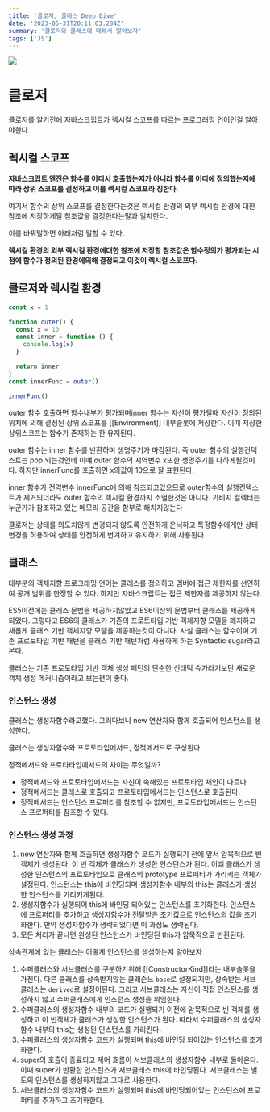 ```yaml
---
title: '클로저, 클래스 Deep Dive'
date: '2023-05-31T20:11:03.284Z'
summary: '클로저와 클래스에 대해서 알아보자'
tags: ['JS']
---
```


![](/static/images/JS/closure/js.png)

# 클로저

클로저를 알기전에 자바스크립트가 렉시컬 스코프를 따르는 프로그래밍 언어인걸 알아야한다.

## 렉시컬 스코프

**자바스크립트 엔진은 함수를 어디서 호출했는지가 아니라 함수를 어디에 정의했는지에 따라 상위 스코프를 결정하고 이를 렉시컬 스코프라 칭한다.**

여기서 함수의 상위 스코프를 결정한다는것은 렉시컬 환경의 외부 렉시컬 환경에 대한 참조에 저장하게될 참조값을 결정한다는말과 일치한다.

이를 바꿔말하면 아래처럼 말할 수 있다.

**렉시컬 환경의 외부 렉시컬 환경에대한 참조에 저장할 참조값은 함수정의가 평가되는 시점에 함수가 정의된 환경에의해 결정되고 이것이 렉시컬 스코프다.**

## 클로저와 렉시컬 환경

```js
const x = 1

function outer() {
  const x = 10
  const inner = function () {
    console.log(x)
  }

  return inner
}
const innerFunc = outer()

innerFunc()
```

outer 함수 호출하면 함수내부가 평가되며inner 함수는 자신이 평가될때 자신이 정의된 위치에 의해 결정된 상위 스코프를 [[Environment]] 내부슬롯에 저장한다. 이때 저장한 상위스코프는 함수가 존재하는 한 유지된다.

outer 함수는 inner 함수를 반환하며 생명주기가 마감된다. 즉 outer 함수의 실행컨텍스트는 pop 되는것인데 이떄 outer 함수의 지역변수 x또한 생명주기를 다하게될것이다. 하지만 innerFunc를 호출하면 x의값이 10으로 잘 표현된다.

inner 함수가 전역변수 innerFunc에 의해 참조되고있으므로 outer함수의 실행컨텍스트가 제거되더라도 outer 함수의 렉시컬 환경까지 소멸한것은 아니다. 가비지 컬렉터는 누군가가 참조하고 있는 메모리 공간을 함부로 해치지않는다

클로저는 상태를 의도치않게 변경되지 않도록 안전하게 은닉하고 특정함수에게만 상태 변경을 허용하여 상태를 안전하게 변겨하고 유지하기 위해 사용된다

## 클래스

대부분의 객체지향 프로그래밍 언어는 클래스를 정의하고 멤버에 접근 제한자를 선언하여 공개 범위를 한정할 수 있다. 하지만 자바스크립트는 접근 제한자를 제공하지 않는다.

ES5이전에는 클래스 문법을 제공하지않았고 ES6이상의 문법부터 클래스를 제공하게되었다. 그렇다고 ES6의 클래스가 기존의 프로토타입 기반 객체지향 모델을 폐지하고 새롭게 클래스 기반 객체지향 모델을 제공하는것이 아니다. 사실 클래스는 함수이며 기존 프로토타입 기반 패턴을 클래스 기반 패턴처럼 사용하게 하는 Syntactic sugar라고 본다.

클래스는 기존 프로토타입 기반 객체 생성 패턴의 단순한 신태틱 슈가라기보단 새로운 객체 생성 메커니즘이라고 보는편이 좋다.

### 인스턴스 생성

클래스는 생성자함수라고했다. 그러다보니 new 연산자와 함께 호출되어 인스턴스를 생성한다.

클래스는 생성자함수와 프로토타입메서드, 정적메서드로 구성된다

정적메서드와 프로타타입메서드의 차이는 무엇일까?

- 정적메서드와 프로토타입메서드는 자신이 속해있는 프로토타입 체인이 다르다
- 정적메서드는 클래스로 호출되고 프로토타입메서드는 인스턴스로 호출된다.
- 정적메서드는 인스턴스 프로퍼티를 참조할 수 없지만, 프로토타입메서드는 인스턴스 프로퍼티를 참조할 수 있다.

### 인스턴스 생성 과정

1. new 연산자와 함께 호출하면 생성자함수 코드가 실행되기 전에 앞서 암묵적으로 빈객체가 생성된다. 이 빈 객체가 클래스가 생성한 인스턴스가 된다. 이떄 클래스가 생성한 인스턴스의 프로토타입으로 클래스의 prototype 프로퍼티가 가리키는 객체가 설정된다. 인스턴스는 this에 바인딩되며 생성자함수 내부의 this는 클래스가 생성한 인스턴스를 가리키게된다.
2. 생성자함수가 실행되어 this에 바인딩 되어있는 인스턴스를 초기화한다. 인스턴스에 프로퍼티를 추가하고 생성자함수가 전달받은 초기값으로 인스턴스의 값을 초기화한다. 만약 생성자함수가 생략되었다면 이 과정도 생략된다.
3. 모든 처리가 끝나면 완성된 인스턴스가 바인딩된 this가 암묵적으로 반환된다.

상속관계에 있는 클래스는 어떻게 인스턴스를 생성하는지 알아보자

1. 수퍼클래스와 서브클래스를 구분하기위해 [[ConstructorKind]]라는 내부슬롯을 가진다. 다른 클래스를 상속받지않는 클래슨느 `base`로 설정되지만, 상속받는 서브클래스는 `derived`로 설정이된다. 그리고 서브클래스는 자신이 직접 인스턴스를 생성하지 않고 수퍼클래스에게 인스턴스 생성을 위임한다.
2. 수퍼클래스의 생성자함수 내부의 코드가 실행되기 이전에 암묵적으로 빈 객체를 생성하고 이 빈객체가 클래스가 생성한 인스턴스가 된다. 따라서 수퍼클래스의 생성자함수 내부의 this는 생성된 인스턴스를 가리킨다.
3. 수퍼클래스의 생성자함수 코드가 실행되며 this에 바인딩 되어있는 인스턴스를 초기화한다.
4. super의 호출이 종료되고 제어 흐름이 서브클래스의 생성자함수 내부로 돌아온다. 이때 super가 반환한 인스턴스가 서브클래스 this에 바인딩된다. 서브클래스는 별도의 인스턴스를 생성하지않고 그대로 사용한다.
5. 서브클래스의 생성자함수 코드가 실행되며 this에 바인딩되어있는 인스턴스에 프로퍼티를 추가하고 초기화한다.
